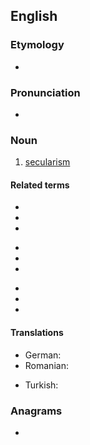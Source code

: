==English==
{{wikipedia|Laïcité|Laicism}}

===Etymology===
* {{suffix|laic|ism|lang=en}}

===Pronunciation===
* {{IPA|/ˈleɪɪkɪz(ə)m/|lang=en}}

===Noun===
{{en-noun|~}}

# [[secularism]]

====Related terms====
{{rel-top3|Terms etymologically related to ''laicism''}}
* {{l|en|laicist}}
* {{l|en|laicity}}
* {{l|en|laicization}}
{{rel-mid3}}
* {{l|en|laicize}}
* {{l|en|laity}}
* {{l|en|lay}}
{{rel-mid3}}
* {{l|en|layman}}
* {{l|en|laywoman}}
* {{l|en|lay person}}
{{rel-bottom}}

====Translations====
{{trans-top|secularism}}
* German: {{t+|de|Laizismus|m}}
* Romanian: {{t+|ro|laicism|n}}
{{trans-mid}}
* Turkish: {{t+|tr|lâiklik}}
{{trans-bottom}}

===Anagrams===
* {{anagrams|en|a=aciilms|Islamic|Islāmic}}